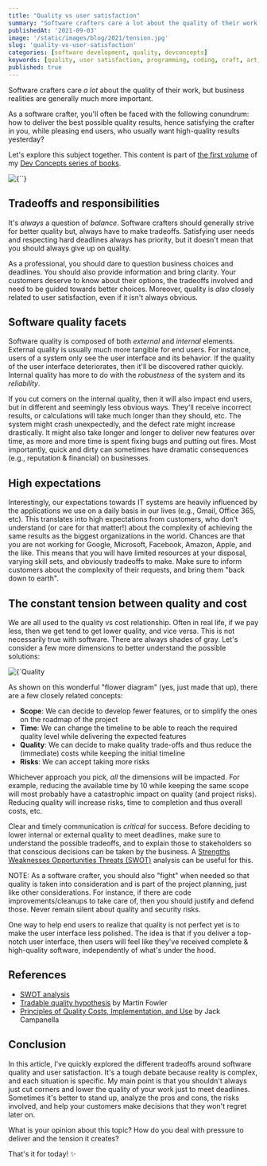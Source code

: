 ```yaml
---
title: "Quality vs user satisfaction"
summary: "Software crafters care a lot about the quality of their work, but business realities are generally much more important. Let's explore some of the tradeoffs."
publishedAt: '2021-09-03'
image: '/static/images/blog/2021/tension.jpg'
slug: 'quality-vs-user-satisfaction'
categories: [software development, quality, devconcepts]
keywords: [quality, user satisfaction, programming, coding, craft, art, software engineering, software development, it]
published: true
---
```


Software crafters care _a lot_ about the quality of their work, but business realities are generally much more important.

As a software crafter, you'll often be faced with the following conundrum: how to deliver the best possible quality results, hence satisfying the crafter in you, while pleasing end users, who usually want high-quality results yesterday?

Let's explore this subject together. This content is part of <a href="https://developassion.gumroad.com/l/DevConcepts-Volume-01-SoftwareCraft" rel="noopener"> the first volume</a> of my <a href="https://dev-concepts.dev" rel="noopener">Dev Concepts series of books</a>.

<BlogPostCenteredContent>
  <Image
    alt={``}
    src={`/static/images/blog/2021/tension.jpg`}
    width={1950}
    height={1300}
    priority
  />
</BlogPostCenteredContent>

## Tradeoffs and responsibilities

It's _always_ a question of _balance_. Software crafters should generally strive for better quality but, always have to make tradeoffs. Satisfying user needs and respecting hard deadlines always has priority, but it doesn't mean that you should always give up on quality.

As a professional, you should dare to question business choices and deadlines. You should also provide information and bring clarity. Your customers deserve to know about their options, the tradeoffs involved and need to be guided towards better choices. Moreover, quality is _also_ closely related to user satisfaction, even if it isn't always obvious.

## Software quality facets

Software quality is composed of both _external_ and _internal_ elements. External quality is usually much more tangible for end users. For instance, users of a system only see the user interface and its behavior. If the quality of the user interface deteriorates, then it'll be discovered rather quickly. Internal quality has more to do with the _robustness_ of the system and its _reliability_.

If you cut corners on the internal quality, then it will also impact end users, but in different and seemingly less obvious ways. They'll receive incorrect results, or calculations will take much longer than they should, etc. The system might crash unexpectedly, and the defect rate might increase drastically. It might also take longer and longer to deliver new features over time, as more and more time is spent fixing bugs and putting out fires. Most importantly, quick and dirty can sometimes have dramatic consequences (e.g., reputation & financial) on businesses.

## High expectations

Interestingly, our expectations towards IT systems are heavily influenced by the applications we use on a daily basis in our lives (e.g., Gmail, Office 365, etc). This translates into high expectations from customers, who don't understand (or care for that matter!) about the complexity of achieving the same results as the biggest organizations in the world. Chances are that you are not working for Google, Microsoft, Facebook, Amazon, Apple, and the like. This means that you will have limited resources at your disposal, varying skill sets, and obviously tradeoffs to make. Make sure to inform customers about the complexity of their requests, and bring them "back down to earth".

## The constant tension between quality and cost

We are all used to the quality vs cost relationship. Often in real life, if we pay less, then we get tend to get lower quality, and vice versa. This is not necessarily true with software. There are always shades of gray. Let's consider a few more dimensions to better understand the possible solutions:

<BlogPostCenteredContent>
  <Image
    alt={`Quality vs Cost`}
    src={`/static/images/blog/2021/quality-cost.svg`}
    width={506}
    height={478}
    priority
  />
</BlogPostCenteredContent>

As shown on this wonderful "flower diagram" (yes, just made that up), there are a few closely related concepts:

* **Scope**: We can decide to develop fewer features, or to simplify the ones on the roadmap of the project
* **Time**: We can change the timeline to be able to reach the required quality level while delivering the expected features
* **Quality**: We can decide to make quality trade-offs and thus reduce the (immediate) costs while keeping the initial timeline
* **Risks**: We can accept taking more risks

Whichever approach you pick, _all_ the dimensions will be impacted. For example, reducing the available time by 10 while keeping the same scope will most probably have a catastrophic impact on quality (and project risks). Reducing quality will increase risks, time to completion and thus overall costs, etc.

Clear and timely communication is _critical_ for success. Before deciding to lower internal or external quality to meet deadlines, make sure to understand the possible tradeoffs, and to explain those to stakeholders so that conscious decisions can be taken by the business. A [Strengths Weaknesses Opportunities Threats (SWOT)](https://en.wikipedia.org/wiki/SWOT_analysis) analysis can be useful for this.

NOTE: As a software crafter, you should also "fight" when needed so that quality is taken into consideration and is part of the project planning, just like other considerations. For instance, if there are code improvements/cleanups to take care of, then you should justify and defend those. Never remain silent about quality and security risks.

One way to help end users to realize that quality is not perfect yet is to make the user interface less polished. The idea is that if you deliver a top-notch user interface, then users will feel like they've received complete & high-quality software, independently of what's under the hood.

## References

* [SWOT analysis](https://en.wikipedia.org/wiki/SWOT_analysis)
* [Tradable quality hypothesis](https://www.martinfowler.com/bliki/TradableQualityHypothesis.html) by Martin Fowler
* [Principles of Quality Costs, Implementation, and Use](https://www.amazon.com/Principles-Quality-Costs-Implementation-Use/dp/087389443X?tag=dsebastien00-20) by Jack Campanella

## Conclusion

In this article, I've quickly explored the different tradeoffs around software quality and user satisfaction. It's a tough debate because reality is complex, and each situation is specific. My main point is that you shouldn't always just cut corners and lower the quality of your work just to meet deadlines. Sometimes it's better to stand up, analyze the pros and cons, the risks involved, and help your customers make decisions that they won't regret later on.

What is your opinion about this topic? How do you deal with pressure to deliver and the tension it creates?

That's it for today! ✨

<BlogPostSignature />




